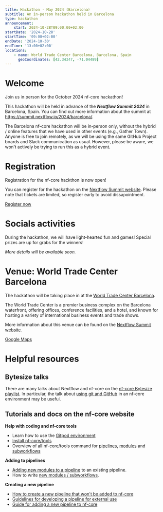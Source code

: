```yaml
---
title: Hackathon - May 2024 (Barcelona)
subtitle: An in-person hackathon held in Barcelona
type: hackathon
announcement:
    start: 2024-10-28T09:00:00+02:00
startDate: '2024-10-28'
startTime: '09:00+02:00'
endDate: '2024-10-30'
endTime: '13:00+02:00'
locations:
    - name: World Trade Center Barcelona, Barcelona, Spain
      geoCoordinates: [42.34347, -71.04489]
---
```


# Welcome

Join us in person for the October 2024 nf-core hackathon!

This hackathon will be held in advance of the _**Nextflow Summit 2024**_ in Barcelona, Spain.
You can find out more information about the summit at https://summit.nextflow.io/2024/barcelona/.

The Barcelona nf-core hackathon will be in-person only, without the hybrid / online features that we have used in other events (e.g., Gather Town).
Anyone is free to join remotely, as we will be using the same GitHub Project boards and Slack communication as usual.
However, please be aware, we won't actively be trying to run this as a hybrid event.

# Registration

Registration for the nf-core hackthon is now open!

You can register for the hackathon on the [Nextflow Summit website](https://summit.nextflow.io/2024/barcelona/register/).
Please note that tickets are limited, so register early to avoid dissapointment.

<a class="btn btn-success btn-lg mb-3" href="https://summit.nextflow.io/2024/barcelona/register/">
    <span>
        <i class="fa-solid fa-pencil me-2"></i>
        <span>Register now</span>
    </span>
</a>

# Socials activities

During the hackathon, we will have light-hearted fun and games!
Special prizes are up for grabs for the winners!

_More details will be available soon._

# Venue: World Trade Center Barcelona

The hackathon will be taking place in at the [World Trade Center Barcelona](https://maps.app.goo.gl/Fyezb8CiS11wEGAU6).

The World Trade Center is a premier business complex on the Barcelona waterfront, offering offices, conference facilities, and a hotel, and known for hosting a variety of international business events and trade shows.

More information about this venue can be found on the [Nextflow Summit website](https://summit.nextflow.io/2024/barcelona/travel/).

<a class="btn btn-success btn-lg mb-3" href="https://maps.app.goo.gl/Fyezb8CiS11wEGAU6">
    <span>
        <i class="fa-solid fa-map-pin me-2"></i>
        <span>Google Maps</span>
    </span>
</a>

# Helpful resources

## Bytesize talks

There are many talks about Nextflow and nf-core on the [nf-core Bytesize playlist](https://www.youtube.com/watch?v=2hEYtrGXrKo&list=PL3xpfTVZLcNiF4hgkW0yXeNzr0d35qlIB&ab_channel=nf-core).
In particular, the talk about [using git and GitHub](https://www.youtube.com/watch?v=gTEXDXWf4hE&list=PL3xpfTVZLcNiJTzhWPUY4HmP-YpiAcdNo&ab_channel=nf-core) in an nf-core environment may be useful.

## Tutorials and docs on the nf-core website

**Help with coding and nf-core tools**

-   Learn how to use the [Gitpod environment](https://nf-co.re/docs/tutorials/gitpod/overview)
-   [Install nf-core/tools ](https://nf-co.re/docs/nf-core-tools/installation)
-   Overview of all nf-core/tools command for [pipelines](https://nf-co.re/docs/nf-core-tools/pipelines/list), [modules](https://nf-co.re/docs/nf-core-tools/modules/list) and [subworkflows](https://nf-co.re/docs/nf-core-tools/subworkflows/list)

**Adding to pipelines**

-   [Adding new modules to a pipeline](https://nf-co.re/docs/tutorials/nf-core_components/adding_modules_to_pipelines) to an existing pipeline.
-   How to write [new modules / subworkflows](https://nf-co.re/docs/tutorials/nf-core_components/components).

**Creating a new pipeline**

-   [How to create a new pipeline that won't be added to nf-core](https://nf-co.re/docs/tutorials/adding_a_pipeline/creating_a_pipeline)
-   [Guidelines for developing a pipeline for external use](https://nf-co.re/docs/guidelines/external_use)
-   [Guide for adding a new pipeline to nf-core](https://nf-co.re/docs/tutorials/adding_a_pipeline/overview)
